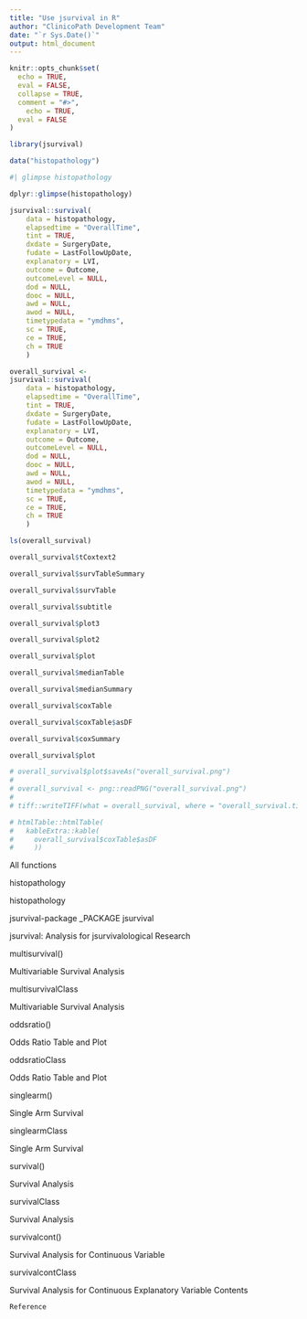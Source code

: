 ```yaml
---
title: "Use jsurvival in R"
author: "ClinicoPath Development Team"
date: "`r Sys.Date()`"
output: html_document
---
```


```r
knitr::opts_chunk$set(
  echo = TRUE,
  eval = FALSE,
  collapse = TRUE,
  comment = "#>",
    echo = TRUE,
  eval = FALSE
)
```

```r
library(jsurvival)
```


```r
data("histopathology")
```

```r
#| glimpse histopathology

dplyr::glimpse(histopathology)
```


```r
jsurvival::survival(
    data = histopathology,
    elapsedtime = "OverallTime",
    tint = TRUE,
    dxdate = SurgeryDate,
    fudate = LastFollowUpDate,
    explanatory = LVI,
    outcome = Outcome,
    outcomeLevel = NULL,
    dod = NULL,
    dooc = NULL,
    awd = NULL,
    awod = NULL,
    timetypedata = "ymdhms",
    sc = TRUE,
    ce = TRUE,
    ch = TRUE
    )
```




```r
overall_survival <-
jsurvival::survival(
    data = histopathology,
    elapsedtime = "OverallTime",
    tint = TRUE,
    dxdate = SurgeryDate,
    fudate = LastFollowUpDate,
    explanatory = LVI,
    outcome = Outcome,
    outcomeLevel = NULL,
    dod = NULL,
    dooc = NULL,
    awd = NULL,
    awod = NULL,
    timetypedata = "ymdhms",
    sc = TRUE,
    ce = TRUE,
    ch = TRUE
    )
```


```r
ls(overall_survival)
```



```r
overall_survival$tCoxtext2
```


```r
overall_survival$survTableSummary
```


```r
overall_survival$survTable
```



```r
overall_survival$subtitle
```



```r
overall_survival$plot3
```



```r
overall_survival$plot2
```



```r
overall_survival$plot
```



```r
overall_survival$medianTable
```


```r
overall_survival$medianSummary
```



```r
overall_survival$coxTable
```



```r
overall_survival$coxTable$asDF
```




```r
overall_survival$coxSummary
```




```r
overall_survival$plot

```


```r
# overall_survival$plot$saveAs("overall_survival.png")
# 
# overall_survival <- png::readPNG("overall_survival.png")
# 
# tiff::writeTIFF(what = overall_survival, where = "overall_survival.tiff", compression = "none")
```
 
 



```r
# htmlTable::htmlTable(
#   kableExtra::kable(
#     overall_survival$coxTable$asDF
#     ))


```




All functions

histopathology
	

histopathology

jsurvival-package _PACKAGE jsurvival
	

jsurvival: Analysis for jsurvivalological Research

multisurvival()
	

Multivariable Survival Analysis

multisurvivalClass
	

Multivariable Survival Analysis

oddsratio()
	

Odds Ratio Table and Plot

oddsratioClass
	

Odds Ratio Table and Plot

singlearm()
	

Single Arm Survival

singlearmClass
	

Single Arm Survival

survival()
	

Survival Analysis

survivalClass
	

Survival Analysis

survivalcont()
	

Survival Analysis for Continuous Variable

survivalcontClass
	

Survival Analysis for Continuous Explanatory Variable
Contents

    Reference


